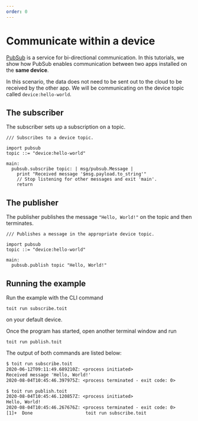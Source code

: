 ```yaml
---
order: 0
---
```


# Communicate within a device

[PubSub](../../../apis/pubsub) is a service for bi-directional
communication. In this tutorials, we show how PubSub enables communication between two apps installed on the **same device**. 

In this scenario, the
data does not need to be sent out to the cloud to be received by the other app.
We will be communicating on the device topic called `device:hello-world`.

## The subscriber

The subscriber sets up a subscription on a topic.

```
/// Subscribes to a device topic.

import pubsub
topic ::= "device:hello-world"

main:
  pubsub.subscribe topic: | msg/pubsub.Message |
    print "Received message '$msg.payload.to_string'"
    // Stop listening for other messages and exit 'main'.
    return
```

## The publisher

The publisher publishes the message `"Hello, World!"` on the topic and then terminates.

```
/// Publishes a message in the appropriate device topic.

import pubsub
topic ::= "device:hello-world"

main:
  pubsub.publish topic "Hello, World!"
```

## Running the example

Run the example with the CLI command

```shell
toit run subscribe.toit
```

on your default device. 

Once the program has started, open another terminal window and run

```shell
toit run publish.toit
```

The output of both commands are listed below:

```txt
$ toit run subscribe.toit
2020-06-12T09:11:49.689210Z: <process initiated>
Received message 'Hello, World!'
2020-08-04T10:45:46.397975Z: <process terminated - exit code: 0>
```

```txt
$ toit run publish.toit
2020-08-04T10:45:46.120857Z: <process initiated>
Hello, World!
2020-08-04T10:45:46.267676Z: <process terminated - exit code: 0>
[1]+  Done                    toit run subscribe.toit
```
